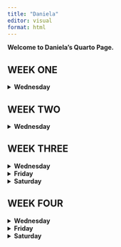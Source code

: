 ```yaml
---
title: "Daniela"
editor: visual
format: html
---
```


**Welcome to Daniela's Quarto Page.**

<h2>WEEK ONE</H2>

<details>

<summary><strong>Wednesday</strong></summary>
## **Air quality Data Set**

### **Details for Airquality**

-   **Ozone** : Mean ozone in parts per billion from 1300 to 1500 hours at Roosevelt Island.
-   **Solar .R** : Solar radiation in Langleys on the frequency band 4000-7700 Angstroms from 0800 to 1200 hours tat Central Park.
-   **Wind** : Average wind speed in miles per hour at 0700 and 1000 hours at LaGuardia Airport.
-   **Temp** : Maximum daily temperature in degrees Farenheit at La Guardia Airport.

### **Where is the data source retrieved from?**

-   The data were obtained from the New York State Department of Conservation(ozone data) and the National Weather Service (meteorological data).

#### **What did I learned?**

I learned how to clean a data set through excel and prepare the data. As well, we were introduced to the usage of the pivot tables and how crucial they are to analyze data and clever information for the data set. In my opinion, pivot tables expand even more the capacity to analyze data in multiple forms and variations.

#### **Steps for a data set pivot table/ chart**

**1.** Clean data set

**2.** After cleaning the data set and making sure there's no NA's we can proceed and press command +A and select the data set.

**3.** By selecting "Insert" we can start working on the "pivot table" section

**4.** Then choose which variable will go either on values, rows, columns and filter.

**Pivot Table #1** *Month's Max Airquality*

![](Month's%20Max%20Airquality_RodriguezDaniela%20.png)

![](Month's%20Max%20Airquality%20Chart_RodriguezDaniela%20.png)

**Pivot Table #1 Insight**

-   Max of Solar.R has the highest values across all months ranging from about 250 to 350 units.
-   Max of Temp is the second highest metric, with values around 80-100 units for all months.
-   Month 5 (Likely to be May) has the highest "Max of Solar. R" value.

**Pivot Table #2**

![](Average%20values_RodriguezDaniela%20.png)

![](Average_chart_RodriguezDaniela%20.png)

**Pivot Table #2 Insight**

**1. Analysis pivot table**

-   This analysis provides insights into the seasonal patterns of these air quality metrics, showing how they change throughout the summer months and highlighting the variability in measurements both within and between months.

**2. Metrics Measured**

-   Average Temperature

-   Average Solar Radiation (Solar. R)

-   Average Wind Speed

-   Average Ozone Levels

**3. Temperature Trends**

-   Highest in month 9(September), with an average of 91.2 F

-   Lowest in month 5(May), averaging 232 units

-   Generally increases from May to September

</details>




<h2>WEEK TWO</H2>

<details>

<summary><strong>Wednesday</strong></summary>


**Data for Genomic Characterization of Highly Pathogenic H5 Avian Influenza Viruses from Alaska in 2022**

**Citation Information**

-   **Publication Year**:2024
-   **Title**: Data for Genomic Characterization of Highly Pathogenic H5 Avian Influenza Viruses from Alaska in 2022
-   **DOI**: 10.5066/P13RDHRQ
-   **Authors**: Laura C Scott, Christiana A Ahlstrom, Mia K Torchetti
-   **Product Type**: Data Release
-   **Record Source**: USGS Digital Object Identifier Catalog
-   **USGS Organization**: Alaska Science Center

**What is this project about?**

-   This dataset contains genetic information from 2022 on highly pathogenic H5N1 avian influenza (bird flu) viruses. Researchers use this data to track how the virus spread over time and across different regions in Alaska. The data also shows how the virus moved between wild birds, backyard poultry, and mammals, helping scientists understand the patterns of transmission.

**Link to the page**

-   <https://www.usgs.gov/data/data-genomic-characterization-highly-pathogenic-h5-avian-influenza-viruses-alaska-2022>

**Variables for this project**

1.  USDA_ID Sequence_ID
2.  2.Animal_Type
3.  3.Species Borough
4.  4.Collection_Date
5.  5.PB2_genotype
6.  6.PB1_genotype
7.  7.PA_genotype
8.  8.HA_genotype
9.  9.NP_genotype
10. 10.NA_genotype
11. 11.M_genotype
12. 12.NS_genotype
13. 13.AK_genotype

</details>



<h2>WEEK THREE</H2>

<details>

<summary><strong>Wednesday</strong></summary>

**Week 3 Wednesday Data Set: Economics_long_ggplot2**

**Details on Wednesday Class**

**1.** I've learned how to use Tableau and its various features to gather data, create dynamic visualizations, and enhance those visuals to make them both insightful and visually appealing."

**2.** How to create a Parameter? For this second part I learned how to create a parameter. First is important to name the parameter and also choose the data type based on the type of data that I am comparing (**float or integer** ).

**3.** After creating a parameter now it's time to create a visualization by dragging variables into columns and rows either **numerical or categorical**

**4.** Now, for the next step, is essential to create a dashboard and display all visualizations. Then just adjust visualization and create special place for each of them.

**Economics_long_ggplot2**

-   This data its composed by 4 columns. The variables are **date**, **variable**, **value**, **value01**

-   Moreover, this data explains and analyzes the trends in consumer spending over time. It helps idnetifying changes in spending behavior, inflation, or economic growth during the given period.

**Link from my dashboard from the Economics_long_ggplot2**

https://public.tableau.com/views/DanielasWednesdayDashboard/Dashboard1?:language=en-US&:sid=&:redirect=auth&:display_count=n&:origin=viz_share_link

</details>


<details>

<summary><strong>Friday</strong></summary>


##**Week 3 Data Set for Midterm Project: Analysis for Organic and Inorganic Data at Bemidji, Minnesota**

**What is this data set about?**

-   This data is about samples collected from soil water at a site in Minnesota where a large oil spill occurred in 1979. The U.S. Geological Survey (USGS) collected these samples in 2018, 2019, and 2021 to study how the oil is breaking down over time.

-   They tested for different chemicals that could indicate natural cleanup processes. Some of these chemicals, if present in high amounts, could be harmful to human health or the environment. The data includes things like organic carbon, ammonium, and other substances to see if the oil spill still poses any risk today.

-   As well, I created my Dashboard for this project:

https://public.tableau.com/views/DanielasBiGDataDashboard/Dashboard1?:language=en-US&:sid=&:redirect=auth&:display_count=n&:origin=viz_share_link


</details>





<details>

<summary><strong>Saturday</strong></summary>


INSERT TEXT HERE

</details>




<h2>WEEK FOUR</H2>

<details>

<summary><strong>Wednesday</strong></summary>

INSERT TEXT HERE

</details>




<details>

<summary><strong>Friday</strong></summary>

INSERT TEXT HERE

</details>




<details>

<summary><strong>Saturday</strong></summary>

INSERT TEXT HERE

</details>
